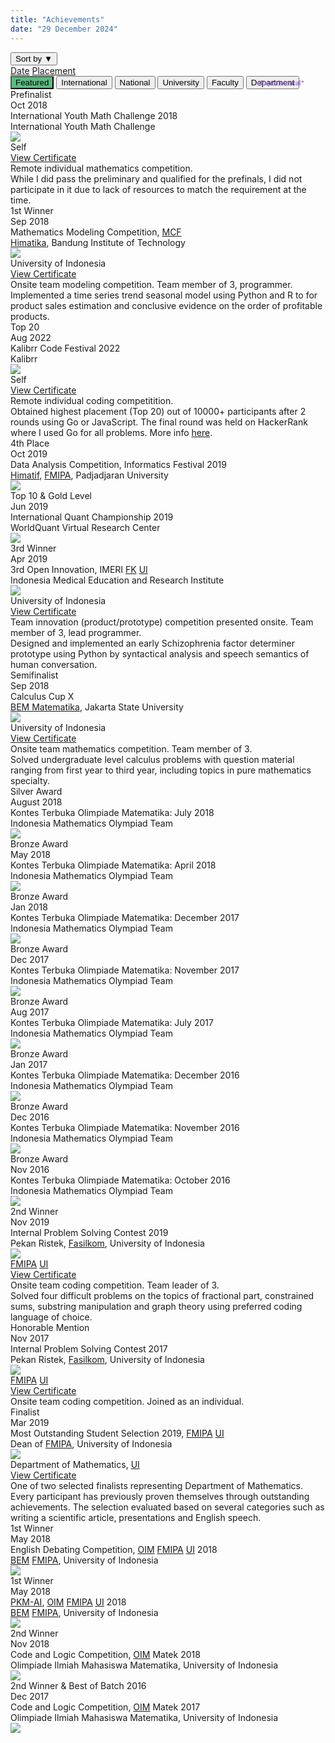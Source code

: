 ---
title: "Achievements"
date: "29 December 2024"
---

```{=html}
<!-- EXPERIMENTAL: Sort Achievements -->
<p style="color:#a57ddc; font-size:10px; position:absolute; right:262px; top:171px"><b>*Experimental*</b></p>
<div id="sort-buttons">
  <div class="dropdown">
    <button class="dropbtn" onclick="toggleSort()">Sort by <span id="sortArrow">&#9660;</span></button>
    <div class="dropdown-content" id="dropdownContent">
      <!--
      <a href="#" onclick="resetSort()">Default</a>
      <a href="#" onclick="sortAch(event, 'date', 'asc')">Date (Ascending)</a>
      <a href="#" onclick="sortAch(event, 'placement', 'asc')">Placement (Ascending)</a>
      -->
      <a href="#" onclick="sortAch(event, 'date', 'desc')">Date</a>
      <a href="#" onclick="sortAch(event, 'placement', 'desc')">Placement</a>
    </div>
  </div>
</div>

<!-- Achievement Tabs -->
<div class="tab">
  <button class="tablinks" onclick="openAch(event, 'feature')" id="defaultOpen" style="background-color: #5cbb82">Featured</button>
  <button class="tablinks" onclick="openAch(event, 'intrntl')">International</button>
  <button class="tablinks" onclick="openAch(event, 'ntional')">National</button>
  <button class="tablinks" onclick="openAch(event, 'univsty')">University</button>
  <button class="tablinks" onclick="openAch(event, 'faculty')">Faculty</button>
  <button class="tablinks" onclick="openAch(event, 'dprtmnt')">Department</button>
</div>

<!-- Featured Achievements -->
<div id="feature" class="tabcontent"></div>

<!-- Achievements at International/Multinational Level -->
<div id="intrntl" class="tabcontent" level="International">
  <div class="achievement-card" onclick="toggleDropdown(this)">
    <div class="achievement-header">
      <div class="achievement-placement" place="Nth">Prefinalist</div>
      <div class="achievement-date">Oct 2018</div>
    </div>
    <div class="achievement-event">International Youth Math Challenge 2018</div>
    <div class="achievement-issuer">International Youth Math Challenge</div>
    <img class="achievement-logo" src="../images/IYMC.png">
    <div class="achievement-dropdown">
      <div class="achievement-dropdown-header">
        <div class="achievement-representation" represent="self">Self</div>
        <div class="achievement-link"><a href="../files/Cert_International_Prefinalist_IYMC 2018.pdf">View Certificate</a></div>
      </div>
      <div class="achievement-arrangement">Remote individual mathematics competition.</div>
      <div class="achievement-details">While I did pass the preliminary and qualified for the prefinals, I did not participate in it due to lack of resources to match the requirement at the time.</div>
    </div>
  </div>

  <div class="achievement-card" onclick="toggleDropdown(this)" featured="true" feature-order="2">
    <div class="achievement-header">
      <div class="achievement-placement" place="1st">1st Winner</div>
      <div class="achievement-date">Sep 2018</div>
    </div>
    <div class="achievement-event">Mathematics Modeling Competition, <span title="Mathematical Challenge Festival"><u style="cursor:help">MCF</u></span></div>
    <div class="achievement-issuer"><span title="Mathematics Student Union"><u style="cursor:help">Himatika</u></span>, Bandung Institute of Technology</div>
    <img class="achievement-logo" src="../images/MMC_MCF.png">
    <div class="achievement-dropdown">
      <div class="achievement-dropdown-header">
        <div class="achievement-representation" represent="group">University of Indonesia</div>
        <div class="achievement-link"><a href="../files/Cert_Multinational_1st_MMC MCF ITB 2018.pdf">View Certificate</a></div>
      </div>
      <div class="achievement-arrangement">Onsite team modeling competition. Team member of 3, programmer.</div>
      <div class="achievement-details">Implemented a time series trend seasonal model using Python and R to for product sales estimation and conclusive evidence on the order of profitable products.</div>
    </div>
  </div>
</div>

<!-- Achievements at National Level -->
<div id="ntional" class="tabcontent" level="National">
  <div class="achievement-card" onclick="toggleDropdown(this)" featured="true" feature-order="4">
    <div class="achievement-header">
      <div class="achievement-placement" place="1st">Top 20</div>
      <div class="achievement-date">Aug 2022</div>
    </div>
    <div class="achievement-event">Kalibrr Code Festival 2022</div>
    <div class="achievement-issuer">Kalibrr</div>
    <img class="achievement-logo" src="https://encrypted-tbn0.gstatic.com/images?q=tbn:ANd9GcRmz0BPyUdwR2G8kBWRLlFTI4jN8qbUNftSig&s">
    <div class="achievement-dropdown">
      <div class="achievement-dropdown-header">
        <div class="achievement-representation" represent="self">Self</div>
        <div class="achievement-link"><a href="../files/Cert_National_Top 20_Kalibrr Codefest 2022.pdf">View Certificate</a></div>
      </div>
      <div class="achievement-arrangement">Remote individual coding competitition.</div>
      <div class="achievement-details">Obtained highest placement (Top 20) out of 10000+ participants after 2 rounds using Go or JavaScript. The final round was held on HackerRank where I used Go for all problems. More info <a href="https://jobseeker.kalibrr.com/c/kalibrr-ph/jobs/208052/kompetisi-coding-kalibrr-codefest">here</a>.</div>
    </div>
  </div>

  <div class="achievement-card no-dropdown">
    <div class="achievement-header">
      <div class="achievement-placement" place="Nth">4th Place</div>
      <div class="achievement-date">Oct 2019</div>
    </div>
    <div class="achievement-event">Data Analysis Competition, Informatics Festival 2019</div>
    <div class="achievement-issuer"><span title="Informatics Engineering Student Union"><u style="cursor:help">Himatif</u></span>, <span title="Faculty of Mathematics and Natural Sciences"><u style="cursor:help">FMIPA</u></span>, Padjadjaran University</div>
    <img class="achievement-logo" src="../images/IFest-2019.png">
  </div>

  <div class="achievement-card no-dropdown">
    <div class="achievement-header">
      <div class="achievement-placement" place="Nth">Top 10 & Gold Level</div>
      <div class="achievement-date">Jun 2019</div>
    </div>
    <div class="achievement-event">International Quant Championship 2019</div>
    <div class="achievement-issuer">WorldQuant Virtual Research Center</div>
    <img class="achievement-logo" src="../images/IQC-2019.png">
  </div>

  <div class="achievement-card" onclick="toggleDropdown(this)" featured="true" feature-order="3">
    <div class="achievement-header">
      <div class="achievement-placement" place="3rd">3rd Winner</div>
      <div class="achievement-date">Apr 2019</div>
    </div>
    <div class="achievement-event">3rd Open Innovation, IMERI <span title="Faculty of Medicine"><u style="cursor:help">FK</u></span><span title="University of Indonesia"> <u style="cursor:help">UI</u></span></div>
    <div class="achievement-issuer">Indonesia Medical Education and Research Institute</div>
    <img class="achievement-logo" src="../images/IMERI.png">
    <div class="achievement-dropdown">
      <div class="achievement-dropdown-header">
        <div class="achievement-representation" represent="group">University of Indonesia</div>
        <div class="achievement-link"><a href="../files/Cert_National_3rd_3rd Open Innovation.pdf">View Certificate</a></div>
      </div>
      <div class="achievement-arrangement">Team innovation (product/prototype) competition presented onsite. Team member of 3, lead programmer.</div>
      <div class="achievement-details">Designed and implemented an early Schizophrenia factor determiner prototype using Python by syntactical analysis and speech semantics of human conversation.</div>
    </div>
  </div>

  <div class="achievement-card" onclick="toggleDropdown(this)">
    <div class="achievement-header">
      <div class="achievement-placement" place="Nth">Semifinalist</div>
      <div class="achievement-date">Sep 2018</div>
    </div>
    <div class="achievement-event">Calculus Cup X</div>
    <div class="achievement-issuer"><span title="Mathematics Student Executive Board"><u style="cursor:help">BEM Matematika</u></span>, Jakarta State University</div>
    <img class="achievement-logo" src="../images/Calculus_Cup.png">
    <div class="achievement-dropdown">
      <div class="achievement-dropdown-header">
        <div class="achievement-representation" represent="group">University of Indonesia</div>
        <div class="achievement-link"><a href="../files/Cert_National_Semifinalist_Calcup X UNJ.pdf">View Certificate</a></div>
      </div>
      <div class="achievement-arrangement">Onsite team mathematics competition. Team member of 3.</div>
      <div class="achievement-details">Solved undergraduate level calculus problems with question material ranging from first year to third year, including topics in pure mathematics specialty.</div>
    </div>
  </div>

  <div class="achievement-card no-dropdown">
    <div class="achievement-header">
      <div class="achievement-placement" place="2nd">Silver Award</div>
      <div class="achievement-date">August 2018</div>
    </div>
    <div class="achievement-event">Kontes Terbuka Olimpiade Matematika: July 2018</div>
    <div class="achievement-issuer">Indonesia Mathematics Olympiad Team</div>
    <img class="achievement-logo" src="../images/KTOM.png">
  </div>

  <div class="achievement-card no-dropdown">
    <div class="achievement-header">
      <div class="achievement-placement" place="3rd">Bronze Award</div>
      <div class="achievement-date">May 2018</div>
    </div>
    <div class="achievement-event">Kontes Terbuka Olimpiade Matematika: April 2018</div>
    <div class="achievement-issuer">Indonesia Mathematics Olympiad Team</div>
    <img class="achievement-logo" src="../images/KTOM.png">
  </div>

  <div class="achievement-card no-dropdown">
    <div class="achievement-header">
      <div class="achievement-placement" place="3rd">Bronze Award</div>
      <div class="achievement-date">Jan 2018</div>
    </div>
    <div class="achievement-event">Kontes Terbuka Olimpiade Matematika: December 2017</div>
    <div class="achievement-issuer">Indonesia Mathematics Olympiad Team</div>
    <img class="achievement-logo" src="../images/KTOM.png">
  </div>

  <div class="achievement-card no-dropdown">
    <div class="achievement-header">
      <div class="achievement-placement" place="3rd">Bronze Award</div>
      <div class="achievement-date">Dec 2017</div>
    </div>
    <div class="achievement-event">Kontes Terbuka Olimpiade Matematika: November 2017</div>
    <div class="achievement-issuer">Indonesia Mathematics Olympiad Team</div>
    <img class="achievement-logo" src="../images/KTOM.png">
  </div>

  <div class="achievement-card no-dropdown">
    <div class="achievement-header">
      <div class="achievement-placement" place="3rd">Bronze Award</div>
      <div class="achievement-date">Aug 2017</div>
    </div>
    <div class="achievement-event">Kontes Terbuka Olimpiade Matematika: July 2017</div>
    <div class="achievement-issuer">Indonesia Mathematics Olympiad Team</div>
    <img class="achievement-logo" src="../images/KTOM.png">
  </div>

  <div class="achievement-card no-dropdown">
    <div class="achievement-header">
      <div class="achievement-placement" place="3rd">Bronze Award</div>
      <div class="achievement-date">Jan 2017</div>
    </div>
    <div class="achievement-event">Kontes Terbuka Olimpiade Matematika: December 2016</div>
    <div class="achievement-issuer">Indonesia Mathematics Olympiad Team</div>
    <img class="achievement-logo" src="../images/KTOM.png">
  </div>

  <div class="achievement-card no-dropdown">
    <div class="achievement-header">
      <div class="achievement-placement" place="3rd">Bronze Award</div>
      <div class="achievement-date">Dec 2016</div>
    </div>
    <div class="achievement-event">Kontes Terbuka Olimpiade Matematika: November 2016</div>
    <div class="achievement-issuer">Indonesia Mathematics Olympiad Team</div>
    <img class="achievement-logo" src="../images/KTOM.png">
  </div>

  <div class="achievement-card no-dropdown">
    <div class="achievement-header">
      <div class="achievement-placement" place="3rd">Bronze Award</div>
      <div class="achievement-date">Nov 2016</div>
    </div>
    <div class="achievement-event">Kontes Terbuka Olimpiade Matematika: October 2016</div>
    <div class="achievement-issuer">Indonesia Mathematics Olympiad Team</div>
    <img class="achievement-logo" src="../images/KTOM.png">
  </div>
</div>

<!-- Achievements at University Level -->
<div id="univsty" class="tabcontent" level="University">
  <div class="achievement-card" onclick="toggleDropdown(this)" featured="true" feature-order="5">
    <div class="achievement-header">
      <div class="achievement-placement" place="2nd">2nd Winner</div>
      <div class="achievement-date">Nov 2019</div>
    </div>
    <div class="achievement-event">Internal Problem Solving Contest 2019</div>
    <div class="achievement-issuer">Pekan Ristek, <span title="Faculty of Computer Science"><u style="cursor:help">Fasilkom</u></span>, University of Indonesia</div>
    <img class="achievement-logo" src="https://www.ristek.cs.ui.ac.id/icons/favicon/android-chrome-512x512.png">
    <div class="achievement-dropdown">
      <div class="achievement-dropdown-header">
        <div class="achievement-representation" represent="group"><span title="Faculty of Mathematics and Natural Sciences"><u style="cursor:help">FMIPA</u></span> <span title="University of Indonesia"><u style="cursor:help">UI</u></span></div>
        <div class="achievement-link"><a href="../files/Cert_University_2nd_IPSC Fasilkom UI 2019.pdf">View Certificate</a></div>
      </div>
      <div class="achievement-arrangement">Onsite team coding competition. Team leader of 3.</div>
      <div class="achievement-details">Solved four difficult problems on the topics of fractional part, constrained sums, substring manipulation and graph theory using preferred coding language of choice.</div>
    </div>
  </div>

  <div class="achievement-card" onclick="toggleDropdown(this)">
    <div class="achievement-header">
      <div class="achievement-placement" place="Nth">Honorable Mention</div>
      <div class="achievement-date">Nov 2017</div>
    </div>
    <div class="achievement-event">Internal Problem Solving Contest 2017</div>
    <div class="achievement-issuer">Pekan Ristek, <span title="Faculty of Computer Science"><u style="cursor:help">Fasilkom</u></span>, University of Indonesia</div>
    <img class="achievement-logo" src="https://www.ristek.cs.ui.ac.id/icons/favicon/android-chrome-512x512.png">
    <div class="achievement-dropdown">
      <div class="achievement-dropdown-header">
        <div class="achievement-representation" represent="group"><span title="Faculty of Mathematics and Natural Sciences"><u style="cursor:help">FMIPA</u></span> <span title="University of Indonesia"><u style="cursor:help">UI</u></span></div>
        <div class="achievement-link"><a href="../files/Cert_University_HM_IPSC Fasilkom UI 2017.pdf">View Certificate</a></div>
      </div>
      <div class="achievement-arrangement">Onsite team coding competition. Joined as an individual.</div>
    </div>
  </div>
</div>

<!-- Achievements at Faculty Level -->
<div id="faculty" class="tabcontent" level="Faculty">
  <div class="achievement-card" onclick="toggleDropdown(this)" featured="true" feature-order="1">
    <div class="achievement-header">
      <div class="achievement-placement" place="Nth">Finalist</div>
      <div class="achievement-date">Mar 2019</div>
    </div>
    <div class="achievement-event">Most Outstanding Student Selection 2019, <span title="Faculty of Mathematics and Natural Sciences"><u style="cursor:help">FMIPA</u></span> <span title="University of Indonesia"><u style="cursor:help">UI</u></span></div>
    <div class="achievement-issuer">Dean of <span title="Faculty of Mathematics and Natural Sciences"><u style="cursor:help">FMIPA</u></span>, University of Indonesia</div>
    <img class="achievement-logo" src="../images/FMIPAUI.png">
    <div class="achievement-dropdown">
      <div class="achievement-dropdown-header">
        <div class="achievement-representation" represent="group">Department of Mathematics, <span title="University of Indonesia"><u style="cursor:help">UI</u></span></div>
        <div class="achievement-link"><a href="../files/Cert_Faculty_Finalist_Mapres FMIPA UI 2019.pdf">View Certificate</a></div>
      </div>
      <div class="achievement-details">One of two selected finalists representing Department of Mathematics. Every participant has previously proven themselves through outstanding achievements. The selection evaluated based on several categories such as writing a scientific article, presentations and English speech.</div>
    </div>
  </div>
  
  <div class="achievement-card no-dropdown">
    <div class="achievement-header">
      <div class="achievement-placement" place="1st">1st Winner</div>
      <div class="achievement-date">May 2018</div>
    </div>
    <div class="achievement-event">English Debating Competition, <span title="Student Scientific Olympiad"><u style="cursor:help">OIM</u></span> <span title="Faculty of Mathematics and Natural Sciences"><u style="cursor:help">FMIPA</u></span> <span title="University of Indonesia"><u style="cursor:help">UI</u></span> 2018</div>
    <div class="achievement-issuer"><span title="Student Executive Board"><u style="cursor:help">BEM</u></span> <span title="Faculty of Mathematics and Natural Sciences"><u style="cursor:help">FMIPA</u></span>, University of Indonesia</div>
    <img class="achievement-logo" src="../images/OIM_MIPA-2018.png">
  </div>

  <div class="achievement-card no-dropdown">
    <div class="achievement-header">
      <div class="achievement-placement" place="1st">1st Winner</div>
      <div class="achievement-date">May 2018</div>
    </div>
    <div class="achievement-event"><span title="Student Creativity Program - Scientific Article"><u style="cursor:help">PKM-AI</u></span>, <span title="Student Scientific Olympiad"><u style="cursor:help">OIM</u></span> <span title="Faculty of Mathematics and Natural Sciences"><u style="cursor:help">FMIPA</u></span> <span title="University of Indonesia"><u style="cursor:help">UI</u></span> 2018</div>
    <div class="achievement-issuer"><span title="Student Executive Board"><u style="cursor:help">BEM</u></span> <span title="Faculty of Mathematics and Natural Sciences"><u style="cursor:help">FMIPA</u></span>, University of Indonesia</div>
    <img class="achievement-logo" src="../images/OIM_MIPA-2018.png">
  </div>
</div>

<!-- Achievements at Department Level -->
<div id="dprtmnt" class="tabcontent" level="Department">
  <div class="achievement-card no-dropdown">
    <div class="achievement-header">
      <div class="achievement-placement" place="2nd">2nd Winner</div>
      <div class="achievement-date">Nov 2018</div>
    </div>
    <div class="achievement-event">Code and Logic Competition, <span title="Student Scientific Olympiad"><u style="cursor:help">OIM</u></span> Matek 2018</div>
    <div class="achievement-issuer">Olimpiade Ilmiah Mahasiswa Matematika, University of Indonesia</div>
    <img class="achievement-logo" src="../images/OIM_Matek-2018.png">
  </div>

  <div class="achievement-card no-dropdown">
    <div class="achievement-header">
      <div class="achievement-placement" place="2nd">2nd Winner & Best of Batch 2016</div>
      <div class="achievement-date">Dec 2017</div>
    </div>
    <div class="achievement-event">Code and Logic Competition, <span title="Student Scientific Olympiad"><u style="cursor:help">OIM</u></span> Matek 2017</div>
    <div class="achievement-issuer">Olimpiade Ilmiah Mahasiswa Matematika, University of Indonesia</div>
    <img class="achievement-logo" src="../images/OIM_Matek-2017.png">
  </div>
</div>

<script>
  document.addEventListener("DOMContentLoaded", function() {
    document.querySelectorAll('a:not(.sidebar-link)').forEach(link => {
      link.setAttribute('target', '_blank');
      link.setAttribute('rel', 'noopener noreferrer');
    });
    
    // Get featured tab to populate
    const featuredTab = document.getElementById('feature');
    
    // Select all tabcontent divs
    const tabContents = document.querySelectorAll('.tabcontent');

    // WIP: Store the original order of cards
    // const originalOrder = {};

    // Collect all featured cards from all tab contents
    const allFeaturedCards = [];

    tabContents.forEach(content => {
      // Select cards that should be featured within each tabcontent
      const featuredCards = Array.from(content.querySelectorAll('.achievement-card[featured="true"]'));
      allFeaturedCards.push(...featuredCards);
    });

    // Sort all featured cards based on the feature-order attribute
    allFeaturedCards.sort((a, b) => {
      return parseInt(a.getAttribute('feature-order')) - parseInt(b.getAttribute('feature-order'));
    });

    allFeaturedCards.forEach(card => {
      // Clone each featured card
      const clone = card.cloneNode(true);
      
      // Edit data in card
      clone.style.backgroundColor = '#5cbb82';
      clone.style.paddingBottom = '38px';

      // Add level to card
      const sourceDiv = document.createElement('div');
      sourceDiv.className = 'achievement-source';
      sourceDiv.textContent = `${card.parentElement.getAttribute('level')}`;
      clone.appendChild(sourceDiv);

      // Append clone to the featured tab
      featuredTab.appendChild(clone);
    });

    // WIP: Get the original order of cards
    // const cards = Array.from(content.getElementsByClassName('achievement-card'));
    // originalOrder[content.id] = cards.map(card => card.outerHTML);

    // Open featured tab
    document.getElementById("defaultOpen").click();
  });

  document.addEventListener('click', function(event) {
    if (!event.target.matches('.dropbtn') && !event.target.matches('.dropdown-content a')) {
      const dropdownContent = document.getElementById('dropdownContent');
      const sortArrow = document.getElementById('sortArrow');
      if (dropdownContent.classList.contains('show')) {
        dropdownContent.classList.remove('show');
        sortArrow.innerHTML = '&#9660;';
      }
    }
  });

  function openAch(event, achCat) {
    var idx, tabcontent, tablinks;

    tabcontent = document.getElementsByClassName("tabcontent");
    for (idx = 0; idx < tabcontent.length; idx++) {
      tabcontent[idx].style.display = 'none';
    }

    tablinks = document.getElementsByClassName("tablinks");
    for (idx = 0; idx < tablinks.length; idx++) {
      tablinks[idx].className = tablinks[idx].className.replace(' active', '');
    }

    document.getElementById(achCat).style.display = "block";
    event.currentTarget.className += ' active';

    // Reset the animation
    resetAnimation(achCat);
  }

  function resetAnimation(achCat) {
    const cards = document.querySelectorAll(`#${achCat} .achievement-card`);
    let delay = 0;

    const observer = new IntersectionObserver(entries => {
      entries.forEach(entry => {
        if (entry.isIntersecting) {
          entry.target.style.animationDelay = `${delay}s`;
          entry.target.classList.add('visible');
          delay += 0.5; // Increment delay for the next card
          observer.unobserve(entry.target); // Stop observing once it has been animated
        } else {
          delay = 0; // Reset delay for non-visible cards
        }
      });
    }, {
      threshold: 0.1
    });

    cards.forEach(card => {
      card.classList.remove('visible');
      observer.observe(card);
    });
  }

  function toggleDropdown(cardElement) {
    // Close all other dropdowns
    document.querySelectorAll(".achievement-card").forEach(card => {
      if (card !== cardElement) {
        card.classList.remove('active');
      }
    });

    // Toggle the clicked dropdown
    cardElement.classList.toggle('active');
  }

  function toggleSort() {
    const dropdownContent = document.getElementById('dropdownContent');
    const sortArrow = document.getElementById('sortArrow');
    dropdownContent.classList.toggle('show');
    sortArrow.innerHTML = dropdownContent.classList.contains('show') ? '&#9650;' : '&#9660;';
  }

  function sortAch(event, criteria, order) {
    // prevent opening a new tab when sorting
    event.preventDefault();
    
    const tabcontent = document.querySelectorAll('.tabcontent');
    tabcontent.forEach(content => {
      const cards = Array.from(content.getElementsByClassName('achievement-card'));

      cards.sort((a, b) => {
        if (criteria === 'date') {
          const dateA = new Date(a.querySelector('.achievement-date').textContent);
          const dateB = new Date(b.querySelector('.achievement-date').textContent);
          return order === 'asc' ? dateA - dateB : dateB - dateA;
        } else if (criteria === 'placement') {
          const placementA = a.querySelector('.achievement-placement').getAttribute('place');
          const placementB = b.querySelector('.achievement-placement').getAttribute('place');
          return order === 'asc' ? getPlacementValue(placementA) - getPlacementValue(placementB) : getPlacementValue(placementB) - getPlacementValue(placementA);
        }
      });

      cards.forEach(card => content.appendChild(card));
    });
  }

  function getPlacementValue(placement) {
    if (placement === '1st') return 4;
    if (placement === '2nd') return 3;
    if (placement === '3rd') return 2;
    return 1;
  }

/*
WIP: Reset sorting to default order
  function resetSort() {
    const tabcontent = document.querySelectorAll('.tabcontent');

    tabcontent.forEach(content => {
      const originalCards = originalOrder[content.id];
      content.innerHTML = originalCards.join('');
    });
  }
*/
</script>
```